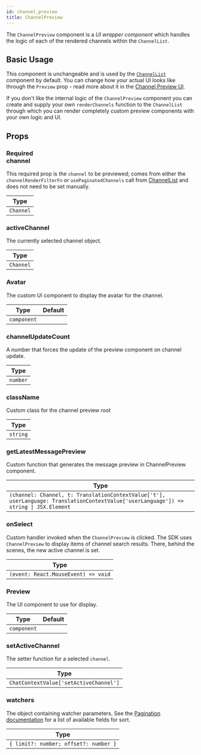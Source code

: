 ```yaml
---
id: channel_preview
title: ChannelPreview
---
```



The `ChannelPreview` component is a _UI wrapper component_ which handles the logic of each of the rendered channels within the `ChannelList`.

## Basic Usage

This component is unchangeable and is used by the [`ChannelList`](../core-components/channel-list.mdx) component by default. You can change how your actual UI looks like through the `Preview` prop - read more about it in the [Channel Preview UI](./channel-preview-ui.mdx).

If you don't like the internal logic of the `ChannelPreview` component you can create and supply your own `renderChannels` function to the `ChannelList` through which you can render completely custom preview components with your own logic and UI.

## Props

### <div class="label required basic">Required</div> channel

This required prop is the `channel` to be previewed; comes from either the `channelRenderFilterFn` or `usePaginatedChannels` call from [ChannelList](https://github.com/GetStream/stream-chat-react/blob/master/src/components/ChannelList/ChannelList.tsx) and does not need to be set manually.

| Type      |
| --------- |
| `Channel` |

### activeChannel

The currently selected channel object.

| Type      |
| --------- |
| `Channel` |

### Avatar

The custom UI component to display the avatar for the channel.

| Type        | Default                                                    |
| ----------- | ---------------------------------------------------------- |
| `component` | <GHComponentLink text='Avatar' path='/Avatar/Avatar.tsx'/> |

### channelUpdateCount

A number that forces the update of the preview component on channel update.

| Type     |
| -------- |
| `number` |

### className

Custom class for the channel preview root

| Type     |
| -------- |
| `string` |

### getLatestMessagePreview

Custom function that generates the message preview in ChannelPreview component.

| Type                                                                                                                                  |
| ------------------------------------------------------------------------------------------------------------------------------------- |
| `(channel: Channel, t: TranslationContextValue['t'], userLanguage: TranslationContextValue['userLanguage']) => string \| JSX.Element` |

### onSelect

Custom handler invoked when the `ChannelPreview` is clicked. The SDK uses `ChannelPreview` to display items of channel search results. There, behind the scenes, the new active channel is set.

| Type                                |
| ----------------------------------- |
| `(event: React.MouseEvent) => void` |

### Preview

The UI component to use for display.

| Type        | Default                                                                                              |
| ----------- | ---------------------------------------------------------------------------------------------------- |
| `component` | <GHComponentLink text='ChannelPreviewMessenger' path='/ChannelPreview/ChannelPreviewMessenger.tsx'/> |

### setActiveChannel

The setter function for a selected `channel`.

| Type                                   |
| -------------------------------------- |
| `ChatContextValue['setActiveChannel']` |

### watchers

The object containing watcher parameters. See the [Pagination documentation](https://getstream.io/chat/docs/react/channel_pagination/?language=js) for a list of available fields for sort.

| Type                                  |
| ------------------------------------- |
| `{ limit?: number; offset?: number }` |
